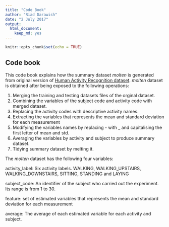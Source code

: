 ```yaml
---
title: "Code Book"
author: "Riad Darawish"
date: "2 July 2017"
output: 
  html_document: 
    keep_md: yes
---
```


```r
knitr::opts_chunk$set(echo = TRUE)
```

## Code book
This code book explains how the summary dataset *molten* is generated from original version of [Human Activity Recognition dataset](http://archive.ics.uci.edu/ml/datasets/Human+Activity+Recognition+Using+Smartphones). *molten* dataset is obtained after being exposed to the following operations:

1. Merging the training and testing datasets files of the orginal dataset.
2. Combining the variables of the subject code and activity code with merged dataset.
3. Replacing the activity codes with descriptive activity names.
4. Extracting the variables that represents the mean and standard deviation for each measurement
5. Modifying the variables names by replacing - with _ and capitalising the first letter of mean and std.
6. Averaging the variables by activity and subject to produce summary dataset.
7. Tidying summary dataset by melting it.


The *molten* dataset has the following four variables:


activity_label: Six activity labels. WALKING, WALKING_UPSTAIRS, WALKING_DOWNSTAIRS, SITTING, STANDING and LAYING

subject_code: An identifier of the subject who carried out the experiment. Its range is from 1 to 30.

feature: set of estimated variables that represents the mean and standard deviation for each measurement

average: The average of each estimated variable for each activity and subject.
